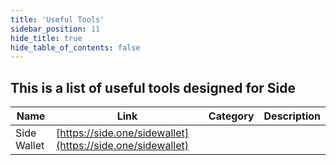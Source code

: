 ```yaml
---
title: 'Useful Tools'
sidebar_position: 11
hide_title: true
hide_table_of_contents: false
---
```



<PageTitle iconUrl="img/side-icon.svg" title="Side Useful Tools" />

## This is a list of useful tools designed for Side

| Name | Link | Category | Description |
|------|------|----------|-------------|
| Side Wallet | [https://side.one/sidewallet](https://side.one/sidewallet) |  |  |
